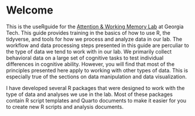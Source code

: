 # Welcome {.unnumbered}

This is the useRguide for the [Attention & Working Memory Lab](https://englelab.gatech.edu) at Georgia Tech. This guide provides training in the basics of how to use R, the tidyverse, and tools for how we process and analyze data in our lab. The workflow and data processing steps presented in this guide are perculiar to the type of data we tend to work with in our lab. We primarily collect behavioral data on a large set of cognitive tasks to test individual differences in cognitive ability. However, you will find that most of the principles presented here apply to working with other types of data. This is especially true of the sections on data manipulation and data visualization.

I have developed several R packages that were designed to work with the type of data and analyses we use in the lab. Most of these packages contain R script templates and Quarto documents to make it easier for you to create new R scripts and analysis documents.
